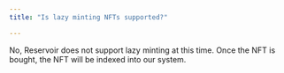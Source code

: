 ```yaml
---
title: "Is lazy minting NFTs supported?"

---
```


No, Reservoir does not support lazy minting at this time. Once the NFT is bought, the NFT will be indexed into our system.
